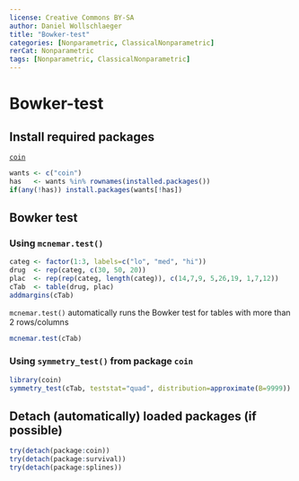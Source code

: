 ---
license: Creative Commons BY-SA
author: Daniel Wollschlaeger
title: "Bowker-test"
categories: [Nonparametric, ClassicalNonparametric]
rerCat: Nonparametric
tags: [Nonparametric, ClassicalNonparametric]
---

Bowker-test
=========================

Install required packages
-------------------------

[`coin`](http://cran.r-project.org/package=coin)

```{r}
wants <- c("coin")
has   <- wants %in% rownames(installed.packages())
if(any(!has)) install.packages(wants[!has])
```

Bowker test
-------------------------

### Using `mcnemar.test()`

```{r}
categ <- factor(1:3, labels=c("lo", "med", "hi"))
drug  <- rep(categ, c(30, 50, 20))
plac  <- rep(rep(categ, length(categ)), c(14,7,9, 5,26,19, 1,7,12))
cTab  <- table(drug, plac)
addmargins(cTab)
```

`mcnemar.test()` automatically runs the Bowker test for tables with more than 2 rows/columns

```{r}
mcnemar.test(cTab)
```

### Using `symmetry_test()` from package `coin`

```{r}
library(coin)
symmetry_test(cTab, teststat="quad", distribution=approximate(B=9999))
```

Detach (automatically) loaded packages (if possible)
-------------------------

```{r}
try(detach(package:coin))
try(detach(package:survival))
try(detach(package:splines))
```
